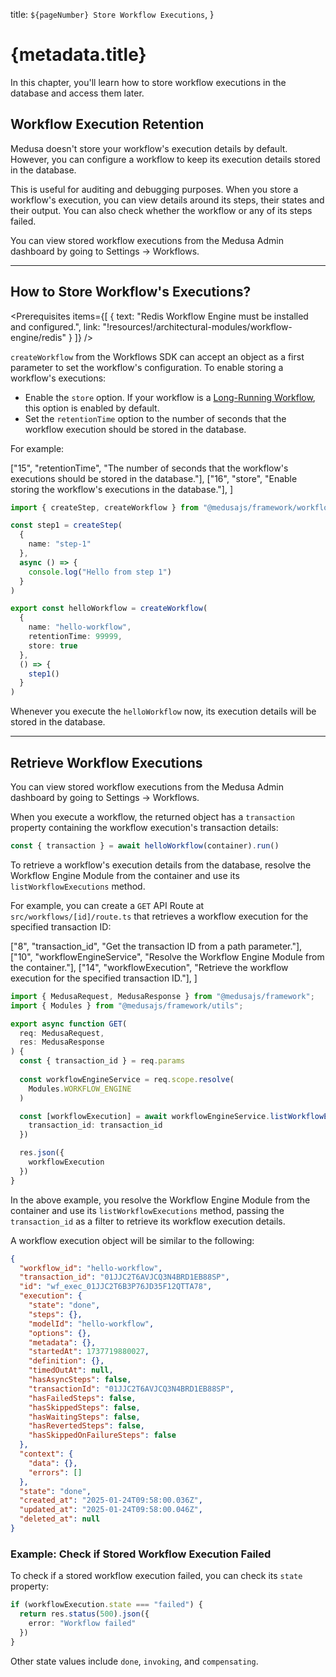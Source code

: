 
  title: `${pageNumber} Store Workflow Executions`,
}

# {metadata.title}

In this chapter, you'll learn how to store workflow executions in the database and access them later.

## Workflow Execution Retention

Medusa doesn't store your workflow's execution details by default. However, you can configure a workflow to keep its execution details stored in the database.

This is useful for auditing and debugging purposes. When you store a workflow's execution, you can view details around its steps, their states and their output. You can also check whether the workflow or any of its steps failed.

<Note title="Tip">

You can view stored workflow executions from the Medusa Admin dashboard by going to Settings -> Workflows.

</Note>

---

## How to Store Workflow's Executions?

<Prerequisites
  items={[
    {
      text: "Redis Workflow Engine must be installed and configured.",
      link: "!resources!/architectural-modules/workflow-engine/redis"
    }
  ]}
/>

`createWorkflow` from the Workflows SDK can accept an object as a first parameter to set the workflow's configuration. To enable storing a workflow's executions:

- Enable the `store` option. If your workflow is a [Long-Running Workflow](../long-running-workflow/page.mdx), this option is enabled by default.
- Set the `retentionTime` option to the number of seconds that the workflow execution should be stored in the database.

For example:

  ["15", "retentionTime", "The number of seconds that the workflow's executions should be stored in the database."],
  ["16", "store", "Enable storing the workflow's executions in the database."],
]

```ts highlights={highlights}
import { createStep, createWorkflow } from "@medusajs/framework/workflows-sdk"

const step1 = createStep(
  {
    name: "step-1"
  },
  async () => {
    console.log("Hello from step 1")
  }
)

export const helloWorkflow = createWorkflow(
  {
    name: "hello-workflow",
    retentionTime: 99999,
    store: true
  },
  () => {
    step1()
  }
)
```

Whenever you execute the `helloWorkflow` now, its execution details will be stored in the database.

---

## Retrieve Workflow Executions

<Note title="Tip">

You can view stored workflow executions from the Medusa Admin dashboard by going to Settings -> Workflows.

</Note>

When you execute a workflow, the returned object has a `transaction` property containing the workflow execution's transaction details:

```ts
const { transaction } = await helloWorkflow(container).run()
```

To retrieve a workflow's execution details from the database, resolve the Workflow Engine Module from the container and use its `listWorkflowExecutions` method.

For example, you can create a `GET` API Route at `src/workflows/[id]/route.ts` that retrieves a workflow execution for the specified transaction ID:

  ["8", "transaction_id", "Get the transaction ID from a path parameter."],
  ["10", "workflowEngineService", "Resolve the Workflow Engine Module from the container."],
  ["14", "workflowExecution", "Retrieve the workflow execution for the specified transaction ID."],
]

```ts title="src/workflows/[id]/route.ts" highlights={retrieveHighlights}
import { MedusaRequest, MedusaResponse } from "@medusajs/framework";
import { Modules } from "@medusajs/framework/utils";

export async function GET(
  req: MedusaRequest,
  res: MedusaResponse
) {
  const { transaction_id } = req.params
  
  const workflowEngineService = req.scope.resolve(
    Modules.WORKFLOW_ENGINE
  )

  const [workflowExecution] = await workflowEngineService.listWorkflowExecutions({
    transaction_id: transaction_id
  })

  res.json({
    workflowExecution
  })
}
```

In the above example, you resolve the Workflow Engine Module from the container and use its `listWorkflowExecutions` method, passing the `transaction_id` as a filter to retrieve its workflow execution details.

A workflow execution object will be similar to the following:

```json
{
  "workflow_id": "hello-workflow",
  "transaction_id": "01JJC2T6AVJCQ3N4BRD1EB88SP",
  "id": "wf_exec_01JJC2T6B3P76JD35F12QTTA78",
  "execution": {
    "state": "done",
    "steps": {},
    "modelId": "hello-workflow",
    "options": {},
    "metadata": {},
    "startedAt": 1737719880027,
    "definition": {},
    "timedOutAt": null,
    "hasAsyncSteps": false,
    "transactionId": "01JJC2T6AVJCQ3N4BRD1EB88SP",
    "hasFailedSteps": false,
    "hasSkippedSteps": false,
    "hasWaitingSteps": false,
    "hasRevertedSteps": false,
    "hasSkippedOnFailureSteps": false
  },
  "context": {
    "data": {},
    "errors": []
  },
  "state": "done",
  "created_at": "2025-01-24T09:58:00.036Z",
  "updated_at": "2025-01-24T09:58:00.046Z",
  "deleted_at": null
}
```

### Example: Check if Stored Workflow Execution Failed

To check if a stored workflow execution failed, you can check its `state` property:

```ts
if (workflowExecution.state === "failed") {
  return res.status(500).json({
    error: "Workflow failed"
  })
}
```

Other state values include `done`, `invoking`, and `compensating`.
